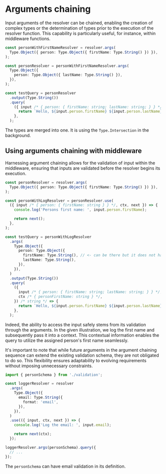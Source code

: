 # Arguments chaining

Input arguments of the resolver can be chained, enabling the creation of complex types or the determination of types prior to the execution of the resolver function. This capability is particularly useful, for instance, within middleware functions.

```ts
const personWithFirstNameResolver = resolver.args(
  Type.Object({ person: Type.Object({ firstName: Type.String() }) }),
);

const personResolver = personWithFirstNameResolver.args(
  Type.Object({
    person: Type.Object({ lastName: Type.String() }),
  }),
);

const testQuery = personResolver
  .output(Type.String())
  .query(
    ({ input /* { person: { firstName: string; lastName: string; } } */ }) => {
      return `Hello, ${input.person.firstName} ${input.person.lastName}`;
    },
  );
```

The types are merged into one. It is using the `Type.Intersection` in the background.

## Using arguments chaining with middleware

Harnessing argument chaining allows for the validation of input within the middleware, ensuring that inputs are validated before the resolver begins its execution.

```ts
const personResolver = resolver.args(
  Type.Object({ person: Type.Object({ firstName: Type.String() }) }),
);

const personWithLogResolver = personResolver.use(
  ({ input /* { person: { firstName: string } } */, ctx, next }) => {
    console.log('Persons first name: ', input.person.firstName);

    return next();
  },
);

const testQuery = personWithLogResolver
  .args(
    Type.Object({
      person: Type.Object({
        firstName: Type.String(), // <- can be there but it does not have to
        lastName: Type.String(),
      }),
    }),
  )
  .output(Type.String())
  .query(
    ({
      input /* { person: { firstName: string; lastName: string; } } */,
      ctx /* { personFirstName: string } */,
    }) /* string */ => {
      return `Hello, ${input.person.firstName} ${input.person.lastName}`;
    },
  );
```

Indeed, the ability to access the input safely stems from its validation through the arguments. In the given illustration, we log the first name and subsequently pass it into a context. This contextual information enables the query to utilize the assigned person's first name seamlessly.

It's important to note that while future arguments in the argument chaining sequence can extend the existing validation schema, they are not obligated to do so. This flexibility ensures adaptability to evolving requirements without imposing unnecessary constraints.

```ts
import { personSchema } from './validation';

const loggerResolver = resolver
  .args(
    Type.Object({
      email: Type.String({
        format: 'email',
      }),
    }),
  )
  .use(({ input, ctx, next }) => {
    console.log('Log the email: ', input.email);

    return next(ctx);
  });

loggerResolver.args(personSchema).query({
  // ...
});
```

The `personSchema` can have email validation in its definition.
